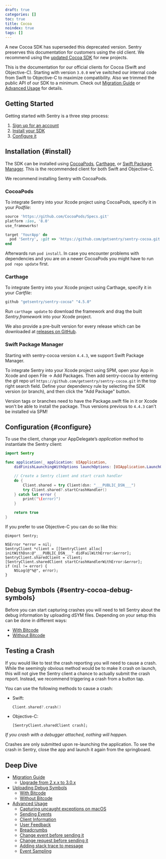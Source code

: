 ```yaml
---
draft: true
categories: []
toc: true
title: Cocoa
noindex: true
tags: []
---
```


<Alert level="warning" title="Note">

A new Cocoa SDK has superseded this deprecated version. Sentry preserves this documentation for customers using the old client. We recommend using the [updated Cocoa SDK](/platforms/apple/) for new projects.

</Alert>

This is the documentation for our official clients for Cocoa (Swift and Objective-C). Starting with version `3.0.0` we’ve switched our internal code from Swift to Objective-C to maximize compatibility. Also we trimmed the public API of our SDK to a minimum. Check out [Migration Guide](/clients/cocoa/migration/) or [Advanced Usage](/clients/cocoa/advanced/) for details.

## Getting Started

Getting started with Sentry is a three step process:

1.  [Sign up for an account](https://sentry.io/signup/)
2.  [Install your SDK](#install)
3.  [Configure it](#configure)

## Installation {#install}

The SDK can be installed using [CocoaPods](https://cocoapods.org), [Carthage](https://github.com/Carthage/Carthage), or [Swift Package Manager](https://swift.org/package-manager/). This is the recommended client for both Swift and Objective-C.

We recommend installing Sentry with CocoaPods.

### CocoaPods

To integrate Sentry into your Xcode project using CocoaPods, specify it in your _Podfile_:

```ruby
source 'https://github.com/CocoaPods/Specs.git'
platform :ios, '8.0'
use_frameworks!

target 'YourApp' do
  pod 'Sentry', :git => 'https://github.com/getsentry/sentry-cocoa.git', :tag => '4.5.0'
end
```

Afterwards run `pod install`. In case you encounter problems with dependencies and you are on a newer CocoaPods you might have to run `pod repo update` first.

### Carthage

To integrate Sentry into your Xcode project using Carthage, specify it in your _Cartfile_:

```ruby
github "getsentry/sentry-cocoa" "4.5.0"
```

Run `carthage update` to download the framework and drag the built _Sentry.framework_ into your Xcode project.

We also provide a pre-built version for every release which can be downloaded at [releases on GitHub](https://github.com/getsentry/sentry-cocoa/releases).

### Swift Package Manager

Starting with sentry-cocoa version `4.4.3`, we support Swift Package Manager.

To integrate Sentry into your Xcode project using SPM, open your App in Xcode and open File -> Add Packages. Then add sentry-cocoa by entering the git repo url `https://github.com/getsentry/sentry-cocoa.git` in the top right search field. Define your dependency rule by selecting the SDK version (or branch), and then click the "Add Package" button.

<Note>

Version tags or branches need to have the Package.swift file in it or Xcode won't be able to install the package. Thus versions previous to `4.4.3` can't be installed via SPM!

</Note>

## Configuration {#configure}

To use the client, change your AppDelegate’s _application_ method to instantiate the Sentry client:

```swift {tabTitle:Swift}
import Sentry

func application(_ application: UIApplication,
    didFinishLaunchingWithOptions launchOptions: [UIApplication.LaunchOptionsKey: Any]?) -> Bool {

    // Create a Sentry client and start crash handler
    do {
        Client.shared = try Client(dsn: "___PUBLIC_DSN___")
        try Client.shared?.startCrashHandler()
    } catch let error {
        print("\(error)")
    }

    return true
}
```

If you prefer to use Objective-C you can do so like this:

```objc {tabTitle:Objective-C}
@import Sentry;

NSError *error = nil;
SentryClient *client = [[SentryClient alloc] initWithDsn:@"___PUBLIC_DSN___" didFailWithError:&error];
SentryClient.sharedClient = client;
[SentryClient.sharedClient startCrashHandlerWithError:&error];
if (nil != error) {
    NSLog(@"%@", error);
}
```

## Debug Symbols {#sentry-cocoa-debug-symbols}

Before you can start capturing crashes you will need to tell Sentry about the debug information by uploading dSYM files. Depending on your setup this can be done in different ways:

- [With Bitcode](/clients/cocoa/dsym/#dsym-with-bitcode)
- [Without Bitcode](/clients/cocoa/dsym/#dsym-without-bitcode)

<!-- TODO-ADD-VERIFICATION-EXAMPLE -->

## Testing a Crash

If you would like to test the crash reporting you will need to cause a crash. While the seemingly obvious method would be to make it crash on launch, this will not give the Sentry client a chance to actually submit the crash report. Instead, we recommend triggering a crash from a button tap.

You can use the following methods to cause a crash:

- Swift:

  ```swift {tabTitle:Swift}
  Client.shared?.crash()
  ```

- Objective-C:

  ```objc {tabTitle:Objective-C}
  [SentryClient.sharedClient crash];
  ```

_If you crash with a debugger attached, nothing will happen._

Crashes are only submitted upon re-launching the application. To see the crash in Sentry, close the app and launch it again from the springboard.

## Deep Dive

- [Migration Guide](/clients/cocoa/migration/)
  - [Upgrade from 2.x.x to 3.0.x](/clients/cocoa/migration/#upgrade-from-2-x-x-to-3-0-x)
- [Uploading Debug Symbols](/clients/cocoa/dsym/)
  - [With Bitcode](/clients/cocoa/dsym/#dsym-with-bitcode)
  - [Without Bitcode](/clients/cocoa/dsym/#dsym-without-bitcode)
- [Advanced Usage](/clients/cocoa/advanced/)
  - [Capturing uncaught exceptions on macOS](/clients/cocoa/advanced/#capturing-uncaught-exceptions-on-macos)
  - [Sending Events](/clients/cocoa/advanced/#sending-events)
  - [Client Information](/clients/cocoa/advanced/#client-information)
  - [User Feedback](/clients/cocoa/advanced/#cocoa-user-feedback)
  - [Breadcrumbs](/clients/cocoa/advanced/#breadcrumbs)
  - [Change event before sending it](/clients/cocoa/advanced/#before-serialize-event)
  - [Change request before sending it](/clients/cocoa/advanced/#change-request-before-sending-it)
  - [Adding stack trace to message](/clients/cocoa/advanced/#adding-stack-trace-to-message)
  - [Event Sampling](/clients/cocoa/advanced/#event-sampling)
